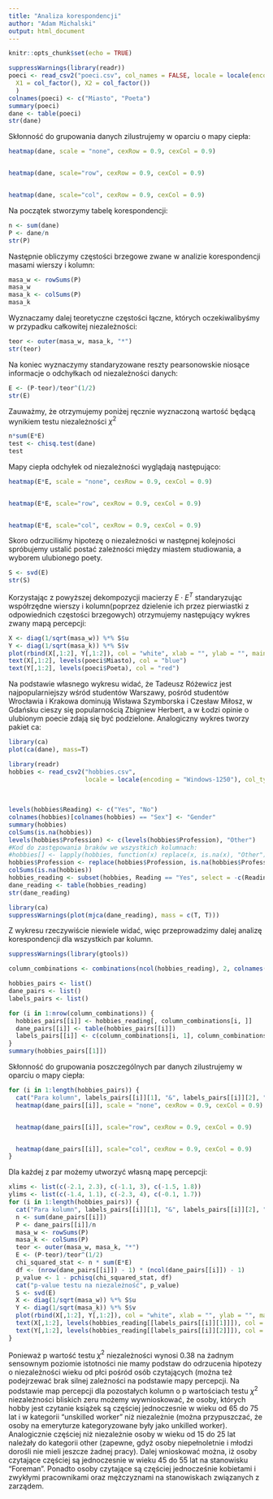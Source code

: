 ---
title: "Analiza korespondencji"
author: "Adam Michalski"
output: html_document
---

```{r setup, include=FALSE}
knitr::opts_chunk$set(echo = TRUE)
```

```{r wczytanie danych o poetach}
suppressWarnings(library(readr))
poeci <- read_csv2("poeci.csv", col_names = FALSE, locale = locale(encoding = "Windows-1250"), col_types = cols(
  X1 = col_factor(), X2 = col_factor())
  )
colnames(poeci) <- c("Miasto", "Poeta")
summary(poeci)
dane <- table(poeci)
str(dane)
```

Skłonność do grupowania danych zilustrujemy w oparciu o mapy ciepła:

```{r mapy ciepła dla danych o poetach}
heatmap(dane, scale = "none", cexRow = 0.9, cexCol = 0.9)


heatmap(dane, scale="row", cexRow = 0.9, cexCol = 0.9)


heatmap(dane, scale="col", cexRow = 0.9, cexCol = 0.9)

```

Na początek stworzymy tabelę korespondencji:

```{r}
n <- sum(dane)
P <- dane/n
str(P)
```

Następnie obliczymy częstości brzegowe zwane w analizie korespondencji masami wierszy i kolumn:

```{r}
masa_w <- rowSums(P)
masa_w
masa_k <- colSums(P)
masa_k
```

Wyznaczamy dalej teoretyczne częstości łączne, których oczekiwalibyśmy w przypadku całkowitej niezależności:

```{r}
teor <- outer(masa_w, masa_k, "*")
str(teor)
```

Na koniec wyznaczymy standaryzowane reszty pearsonowskie niosące informacje o odchyłkach od niezależności danych:

```{r}
E <- (P-teor)/teor^(1/2)
str(E)
```

Zauważmy, że otrzymujemy poniżej ręcznie wyznaczoną wartość będącą wynikiem testu niezależności $\chi^2$

```{r chi2 test dla danych o poetach}
n*sum(E*E)
test <- chisq.test(dane)
test
```

Mapy ciepła odchyłek od niezależności wyglądają następująco:

```{r mapy ciepla dla odchylek danych o poetach}
heatmap(E*E, scale = "none", cexRow = 0.9, cexCol = 0.9)


heatmap(E*E, scale="row", cexRow = 0.9, cexCol = 0.9)


heatmap(E*E, scale="col", cexRow = 0.9, cexCol = 0.9)
```

Skoro odrzuciliśmy hipotezę o niezależności w następnej kolejności spróbujemy ustalić postać zależności między miastem studiowania, a wyborem ulubionego poety.

```{r}
S <- svd(E)
str(S)
```

Korzystając z powyższej dekompozycji macierzy $E\cdot E^T$ standaryzując współrzędne wierszy i kolumn(poprzez dzielenie ich przez pierwiastki z odpowiednich częstości brzegowych) otrzymujemy następujący wykres zwany mapą percepcji:

```{r wykres wlasny danych o poetach}
X <- diag(1/sqrt(masa_w)) %*% S$u
Y <- diag(1/sqrt(masa_k)) %*% S$v
plot(rbind(X[,1:2], Y[,1:2]), col = "white", xlab = "", ylab = "", main = "", xlim = c(-1.8, 1.6), ylim = c(-1, 2.1))
text(X[,1:2], levels(poeci$Miasto), col = "blue")
text(Y[,1:2], levels(poeci$Poeta), col = "red")
```

Na podstawie własnego wykresu widać, że Tadeusz Różewicz jest najpopularniejszy wśród studentów Warszawy, pośród studentów Wrocławia i Krakowa dominują Wisława Szymborska i Czesław Miłosz, w Gdańsku cieszy się popularnością Zbigniew Herbert, a w Łodzi opinie o ulubionym poecie zdają się być podzielone. Analogiczny wykres tworzy pakiet ca:

```{r wykres ca danych o poetach}
library(ca)
plot(ca(dane), mass=T)
```

```{r wczytywanie danych o hobby}
library(readr)
hobbies <- read_csv2("hobbies.csv", 
                     locale = locale(encoding = "Windows-1250"), col_types = cols_only(Reading = col_factor(), 
                                                                                       Sex = col_factor(), 
                                                                                       Age = col_factor(), 
                                                                                       Profession = col_factor()))
levels(hobbies$Reading) <- c("Yes", "No")
colnames(hobbies)[colnames(hobbies) == "Sex"] <- "Gender"
summary(hobbies)
colSums(is.na(hobbies))
levels(hobbies$Profession) <- c(levels(hobbies$Profession), "Other")
#Kod do zastępowania braków we wszystkich kolumnach:
#hobbies[] <- lapply(hobbies, function(x) replace(x, is.na(x), "Other"))
hobbies$Profession <- replace(hobbies$Profession, is.na(hobbies$Profession), "Other")
colSums(is.na(hobbies))
hobbies_reading <- subset(hobbies, Reading == "Yes", select = -c(Reading))
dane_reading <- table(hobbies_reading)
str(dane_reading)
```

```{r wykres 3d danych o hobby}
library(ca)
suppressWarnings(plot(mjca(dane_reading), mass = c(T, T)))
```

Z wykresu rzeczywiście niewiele widać, więc przeprowadzimy dalej analizę korespondencji dla wszystkich par kolumn.

```{r przetwarzanie danych o hobby}
suppressWarnings(library(gtools))

column_combinations <- combinations(ncol(hobbies_reading), 2, colnames(hobbies_reading))

hobbies_pairs <- list()
dane_pairs <- list()
labels_pairs <- list()

for (i in 1:nrow(column_combinations)) {
  hobbies_pairs[[i]] <- hobbies_reading[, column_combinations[i, ]]
  dane_pairs[[i]] <- table(hobbies_pairs[[i]])
  labels_pairs[[i]] <- c(column_combinations[i, 1], column_combinations[i, 2])
}
summary(hobbies_pairs[[1]])
```

Skłonność do grupowania poszczególnych par danych zilustrujemy w oparciu o mapy ciepła:

```{r mapy ciepła dla danych o hobby}
for (i in 1:length(hobbies_pairs)) {
  cat("Para kolumn", labels_pairs[[i]][1], "&", labels_pairs[[i]][2], ":")
  heatmap(dane_pairs[[i]], scale = "none", cexRow = 0.9, cexCol = 0.9)


  heatmap(dane_pairs[[i]], scale="row", cexRow = 0.9, cexCol = 0.9)


  heatmap(dane_pairs[[i]], scale="col", cexRow = 0.9, cexCol = 0.9)
}
```

Dla każdej z par możemy utworzyć własną mapę percepcji:

```{r wykres ca danych o hobby}
xlims <- list(c(-2.1, 2.3), c(-1.1, 3), c(-1.5, 1.8))
ylims <- list(c(-1.4, 1.1), c(-2.3, 4), c(-0.1, 1.7))
for (i in 1:length(hobbies_pairs)) {
  cat("Para kolumn", labels_pairs[[i]][1], "&", labels_pairs[[i]][2], ":\n")
  n <- sum(dane_pairs[[i]])
  P <- dane_pairs[[i]]/n
  masa_w <- rowSums(P)
  masa_k <- colSums(P)
  teor <- outer(masa_w, masa_k, "*")
  E <- (P-teor)/teor^(1/2)
  chi_squared_stat <- n * sum(E*E)
  df <- (nrow(dane_pairs[[i]]) - 1) * (ncol(dane_pairs[[i]]) - 1)
  p_value <- 1 - pchisq(chi_squared_stat, df)
  cat("p-value testu na niezależność", p_value)
  S <- svd(E)
  X <- diag(1/sqrt(masa_w)) %*% S$u
  Y <- diag(1/sqrt(masa_k)) %*% S$v
  plot(rbind(X[,1:2], Y[,1:2]), col = "white", xlab = "", ylab = "", main = "", xlim = xlims[[i]], ylim = ylims[[i]])
  text(X[,1:2], levels(hobbies_reading[[labels_pairs[[i]][1]]]), col = "blue")
  text(Y[,1:2], levels(hobbies_reading[[labels_pairs[[i]][2]]]), col = "red")
}
```

Ponieważ p wartość testu $\chi^2$ niezależności wynosi 0.38 na żadnym sensownym poziomie istotności nie mamy podstaw do odrzucenia hipotezy o niezależności wieku od płci pośród osób czytających (można też podejrzewać brak silnej zależności na podstawie mapy percepcji. Na podstawie map percepcji dla pozostałych kolumn o p wartościach testu $\chi^2$ niezależności bliskich zeru możemy wywnioskować, że osoby, których hobby jest czytanie książek są częściej jednoczesnie w wieku od 65 do 75 lat i w kategorii "unskilled worker" niż niezależnie (można przypuszczać, że osoby na emeryturze kategoryzowane były jako unkilled worker). Analogicznie częściej niż niezależnie osoby w wieku od 15 do 25 lat należały do kategorii other (zapewne, gdyż osoby niepełnoletnie i młodzi dorośli nie mieli jeszcze żadnej pracy). Dalej wnioskować można, iż osoby czytające częściej są jednoczesnie w wieku 45 do 55 lat na stanowisku "Foreman". Ponadto osoby czytające są częściej jednocześnie kobietami i zwykłymi pracownikami oraz mężczyznami na stanowiskach związanych z zarządem.